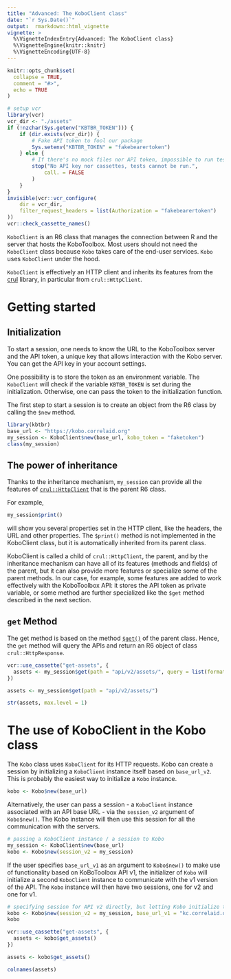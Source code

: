 ```yaml
---
title: "Advanced: The KoboClient class"
date: "`r Sys.Date()`"
output:  rmarkdown::html_vignette
vignette: >
  %\VignetteIndexEntry{Advanced: The KoboClient class}
  %\VignetteEngine{knitr::knitr}
  %\VignetteEncoding{UTF-8}
---
```


```r
knitr::opts_chunk$set(
  collapse = TRUE,
  comment = "#>", 
  echo = TRUE
)

# setup vcr
library(vcr)
vcr_dir <- "./assets"
if (!nzchar(Sys.getenv("KBTBR_TOKEN"))) {
    if (dir.exists(vcr_dir)) {
        # Fake API token to fool our package
        Sys.setenv("KBTBR_TOKEN" = "fakebearertoken")
    } else {
        # If there's no mock files nor API token, impossible to run tests
        stop("No API key nor cassettes, tests cannot be run.",
            call. = FALSE
        )
    }
}
invisible(vcr::vcr_configure(
    dir = vcr_dir,
    filter_request_headers = list(Authorization = "fakebearertoken")
))
vcr::check_cassette_names()
```

`KoboClient` is an R6 class that manages the connection between R and the server that hosts the KoboToolbox. 
Most users should not need the `KoboClient` class because `Kobo` takes care of the end-user services. `Kobo` uses `KoboClient` under the hood.

`KoboClient` is effectively an HTTP client and inherits its features from the 
[crul](https://github.com/ropensci/crul) library, in particular from `crul::HttpClient`.

# Getting started

## Initialization
To start a session, one needs to know the URL to the KoboToolbox server and the
API token, a unique key that allows interaction with the Kobo server. You can get the API key in your account settings.

One possibility is to store the token as an environment variable. 
The `KoboClient` will check if the variable `KBTBR_TOKEN` is set during the initialization. Otherwise, one can pass the token to the initialization function. 

The first step to start a session is to create an object from the R6 class by calling the `$new` method. 

```r
library(kbtbr)
base_url <- "https://kobo.correlaid.org"
my_session <- KoboClient$new(base_url, kobo_token = "faketoken")
class(my_session)
```


## The power of inheritance
Thanks to the inheritance mechanism, `my_session` can provide all the features of 
[`crul::HttpClient`](https://docs.ropensci.org/crul/reference/HttpClient.html)
that is the parent R6 class.

For example, 

```r
my_session$print()
```
will show you several properties set in the HTTP client, like the headers, the 
URL and other properties. The `$print()` method is not implemented in the KoboClient class, but it is automatically inherited from its parent class.

KoboClient is called a child of `crul::HttpClient`,
the parent,  and by the inheritance mechanism can have all of its features
(methods and fields) of the parent, but it can also provide more features or
specialize some of the parent methods. In our case, for example, some features
are added to work effectively with the KoboToolbox API: it stores the API token
as private variable, or some method are further specialized like the `$get` 
method described in the next section.


## `get` Method

The get method is based on the method  [`$get()`](https://docs.ropensci.org/crul/reference/HttpClient.html#method-get)
of the parent class. 
Hence, the `get` method will query the APIs and return an R6 object of class `crul::HttpResponse`. 

```r
vcr::use_cassette("get-assets", {
  assets <- my_session$get(path = "api/v2/assets/", query = list(format = "json"))
})
```

```r
assets <- my_session$get(path = "api/v2/assets/")
```

```r
str(assets, max.level = 1)
```


# The use of KoboClient in the Kobo class

The `Kobo` class uses `KoboClient` for its HTTP requests. 
Kobo can create a session by initializing a `KoboClient` instance itself based on `base_url_v2`. This is probably the easiest way to initialize a `Kobo` instance.

```r
kobo <- Kobo$new(base_url)
```

Alternatively, the user can pass a session - a `KoboClient` instance associated with an API base URL - via the `session_v2` argument of `Kobo$new()`. The Kobo instance will then use this session for all the communication with the servers.

```r
# passing a KoboClient instance / a session to Kobo
my_session <- KoboClient$new(base_url)
kobo <- Kobo$new(session_v2 = my_session)
```

If the user specifies `base_url_v1` as an argument to `Kobo$new()` to make use of functionality based on KoBoToolbox API v1, the initializer of `Kobo` will initialize a second `KoboClient` instance to communicate with the v1 version of the API. The `Kobo` instance will then have two sessions, one for v2 and one for v1.

```r
# specifying session for API v2 directly, but letting Kobo initialize the one for API v1
kobo <- Kobo$new(session_v2 = my_session, base_url_v1 = "kc.correlaid.org")
kobo
```



```r
vcr::use_cassette("get-assets", {
  assets <- kobo$get_assets()
})
```

```r
assets <- kobo$get_assets()
```
```r
colnames(assets)
```
